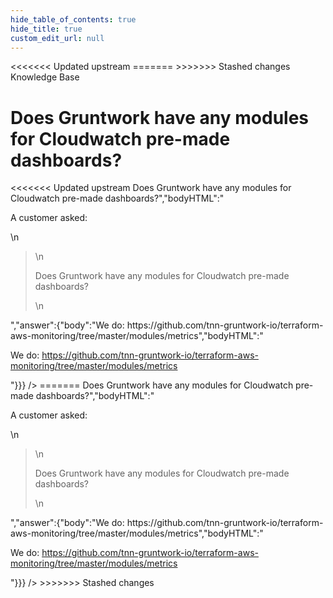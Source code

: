 ```yaml
---
hide_table_of_contents: true
hide_title: true
custom_edit_url: null
---
```



<head>
<<<<<<< Updated upstream
  <link rel="canonical" href="https://github.com/tnn-gruntwork-io/knowledge-base/discussions/40" />
=======
  <link rel="canonical" href="https://github.com/tnn-gruntwork-io/knowledge-base/discussions/40" />
>>>>>>> Stashed changes
</head>

<CenterLayout>
<span className="searchCategory">Knowledge Base</span>
<h1>Does Gruntwork have any modules for Cloudwatch pre-made dashboards?</h1>
<<<<<<< Updated upstream
<GitHub discussion={{"id":"D_kwDOF8slf84AN5IX","number":40,"author":{"login":"zackproser"},"title":"Does Gruntwork have any modules for Cloudwatch pre-made dashboards?","body":"A customer asked: \r\n> Does Gruntwork have any modules for Cloudwatch pre-made dashboards?","bodyHTML":"<p dir=\"auto\">A customer asked:</p>\n<blockquote>\n<p dir=\"auto\">Does Gruntwork have any modules for Cloudwatch pre-made dashboards?</p>\n</blockquote>","answer":{"body":"We do: https://github.com/tnn-gruntwork-io/terraform-aws-monitoring/tree/master/modules/metrics","bodyHTML":"<p dir=\"auto\">We do: <a href=\"https://github.com/tnn-gruntwork-io/terraform-aws-monitoring/tree/master/modules/metrics\">https://github.com/tnn-gruntwork-io/terraform-aws-monitoring/tree/master/modules/metrics</a></p>"}}} />
=======
<GitHub discussion={{"id":"D_kwDOF8slf84AN5IX","number":40,"author":{"login":"zackproser"},"title":"Does Gruntwork have any modules for Cloudwatch pre-made dashboards?","body":"A customer asked: \r\n> Does Gruntwork have any modules for Cloudwatch pre-made dashboards?","bodyHTML":"<p dir=\"auto\">A customer asked:</p>\n<blockquote>\n<p dir=\"auto\">Does Gruntwork have any modules for Cloudwatch pre-made dashboards?</p>\n</blockquote>","answer":{"body":"We do: https://github.com/tnn-gruntwork-io/terraform-aws-monitoring/tree/master/modules/metrics","bodyHTML":"<p dir=\"auto\">We do: <a href=\"https://github.com/tnn-gruntwork-io/terraform-aws-monitoring/tree/master/modules/metrics\">https://github.com/tnn-gruntwork-io/terraform-aws-monitoring/tree/master/modules/metrics</a></p>"}}} />
>>>>>>> Stashed changes

</CenterLayout>
  

<!-- ##DOCS-SOURCER-START
{
  "sourcePlugin": "github-discussions",
  "hash": "b26a979bb4dda408d2a780d59305571d"
}
##DOCS-SOURCER-END -->
